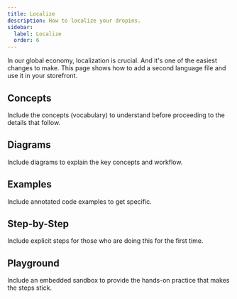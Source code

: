 ```yaml
---
title: Localize
description: How to localize your dropins.
sidebar:
  label: Localize
  order: 6
---
```


In our global economy, localization is crucial. And it's one of the easiest changes to make. This page shows how to add a second language file and use it in your storefront.

## Concepts

Include the concepts (vocabulary) to understand before proceeding to the details that follow.

## Diagrams

Include diagrams to explain the key concepts and workflow.

## Examples

Include annotated code examples to get specific.

## Step-by-Step

Include explicit steps for those who are doing this for the first time.

## Playground

Include an embedded sandbox to provide the hands-on practice that makes the steps stick.
